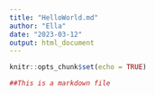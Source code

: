 ```yaml
---
title: "HelloWorld.md"
author: "Ella"
date: "2023-03-12"
output: html_document
---
```


```r
knitr::opts_chunk$set(echo = TRUE)
```



```r
##This is a markdown file
```


